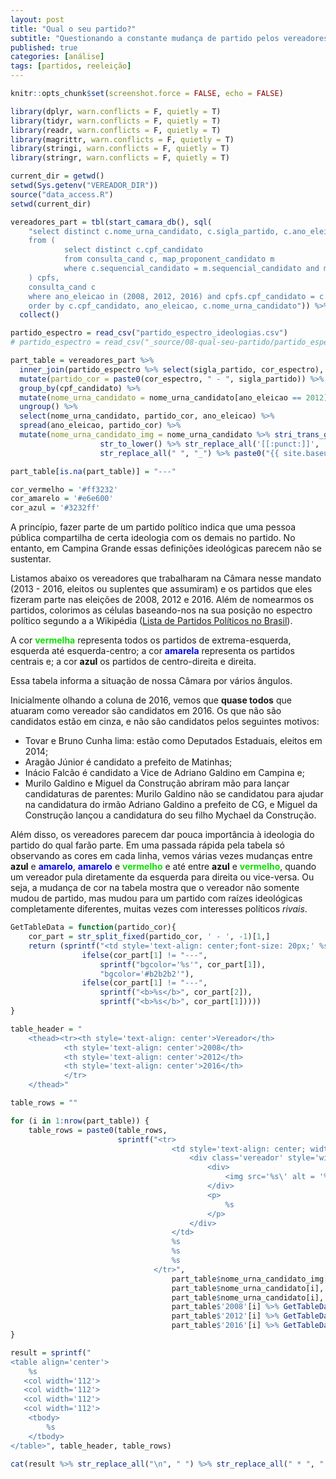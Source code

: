 ```yaml
---
layout: post
title: "Qual o seu partido?"
subtitle: "Questionando a constante mudança de partido pelos vereadores"
published: true
categories: [análise]
tags: [partidos, reeleição]
---
```


```r
knitr::opts_chunk$set(screenshot.force = FALSE, echo = FALSE) 

library(dplyr, warn.conflicts = F, quietly = T)
library(tidyr, warn.conflicts = F, quietly = T)
library(readr, warn.conflicts = F, quietly = T)
library(magrittr, warn.conflicts = F, quietly = T)
library(stringi, warn.conflicts = F, quietly = T)
library(stringr, warn.conflicts = F, quietly = T)

current_dir = getwd()
setwd(Sys.getenv("VEREADOR_DIR"))
source("data_access.R")
setwd(current_dir)
```

```r
vereadores_part = tbl(start_camara_db(), sql(
    "select distinct c.nome_urna_candidato, c.sigla_partido, c.ano_eleicao, c.cpf_candidato, c.desc_sit_tot_turno
    from (
            select distinct c.cpf_candidato
            from consulta_cand c, map_proponent_candidato m 
            where c.sequencial_candidato = m.sequencial_candidato and m.ano_eleicao = 2012  and c.ano_eleicao in (2012) and c.descricao_cargo = 'VEREADOR'
    ) cpfs,
    consulta_cand c
    where ano_eleicao in (2008, 2012, 2016) and cpfs.cpf_candidato = c.cpf_candidato and c.descricao_cargo = 'VEREADOR'
    order by c.cpf_candidato, ano_eleicao, c.nome_urna_candidato")) %>% 
  collect()

partido_espectro = read_csv("partido_espectro_ideologias.csv")
# partido_espectro = read_csv("_source/08-qual-seu-partido/partido_espectro_ideologias.csv", )

part_table = vereadores_part %>% 
  inner_join(partido_espectro %>% select(sigla_partido, cor_espectro), by = "sigla_partido") %>% 
  mutate(partido_cor = paste0(cor_espectro, " - ", sigla_partido)) %>% 
  group_by(cpf_candidato) %>% 
  mutate(nome_urna_candidato = nome_urna_candidato[ano_eleicao == 2012]) %>% 
  ungroup() %>% 
  select(nome_urna_candidato, partido_cor, ano_eleicao) %>% 
  spread(ano_eleicao, partido_cor) %>%
  mutate(nome_urna_candidato_img = nome_urna_candidato %>% stri_trans_general("LATIN-ASCII") %>%
                    str_to_lower() %>% str_replace_all('[[:punct:]]', '') %>%
                    str_replace_all(" ", "_") %>% paste0("{{ site.baseurl }}/img/vereadores_photos/", ., ".jpg"))

part_table[is.na(part_table)] = "---"

cor_vermelho = '#ff3232' 
cor_amarelo = '#e6e600' 
cor_azul = '#3232ff' 
```

A princípio, fazer parte de um partido político indica que uma pessoa pública compartilha de certa ideologia com os demais no partido. No entanto, em Campina Grande essas definições ideológicas parecem não se sustentar. 

Listamos abaixo os vereadores que trabalharam na Câmara nesse mandato (2013 - 2016, eleitos ou suplentes que assumiram) e os partidos que eles fizeram parte nas eleições de 2008, 2012 e 2016. Além de nomearmos os partidos, colorimos as células baseando-nos na sua posição no espectro político segundo a a Wikipédia ([Lista de Partidos Políticos no Brasil](https://pt.wikipedia.org/wiki/Lista_de_partidos_pol%C3%ADticos_no_Brasil#Partidos_ativos)). 

A cor <font color='`r cor_vermelho`'><b>vermelha</b></font> representa todos os partidos de extrema-esquerda, esquerda até esquerda-centro; a cor <font color='`r cor_amarelo`'><b>amarela</b></font> representa os partidos centrais e; a cor <font color='`r cor_azul`'><b>azul</b></font> os partidos de centro-direita e direita.

Essa tabela informa a situação de nossa Câmara por vários ângulos. 

Inicialmente olhando a coluna de 2016, vemos que **quase todos** que atuaram como vereador são candidatos em 2016. Os que não são candidatos estão em cinza, e não são candidatos pelos seguintes motivos:

* Tovar e Bruno Cunha lima: estão como Deputados Estaduais, eleitos em 2014;
* Aragão Júnior é candidato a prefeito de Matinhas; 
* Inácio Falcão é candidato a Vice de Adriano Galdino em Campina e; 
* Murilo Galdino e Miguel da Construção abriram mão para lançar candidaturas de parentes: Murilo Galdino não se candidatou para ajudar na candidatura do irmão Adriano Galdino a prefeito de CG, e Miguel da Construção lançou a candidatura do seu filho Mychael da Construção.

Além disso, os vereadores parecem dar pouca importância à ideologia do partido do qual farão parte. Em uma passada rápida pela tabela só observando as cores em cada linha, vemos várias vezes mudanças entre <font color='`r cor_azul`'><b>azul</b></font> e <font color='`r cor_amarelo`'><b>amarelo</b></font>, <font color='`r cor_amarelo`'><b>amarelo</b></font> e <font color='`r cor_vermelho`'><b>vermelho</b></font> e até entre <font color='`r cor_azul`'><b>azul</b></font> e <font color='`r cor_vermelho`'><b>vermelho</b></font>, quando um vereador pula diretamente da esquerda para direita ou vice-versa. Ou seja, a mudança de cor na tabela mostra que o vereador não somente mudou de partido, mas mudou para um partido com raízes ideológicas completamente diferentes, muitas vezes com interesses políticos *rivais*.

```r

GetTableData = function(partido_cor){
    cor_part = str_split_fixed(partido_cor, ' - ', -1)[1,]
    return (sprintf("<td style='text-align: center;font-size: 20px;' %s>%s</td>", 
                ifelse(cor_part[1] != "---", 
                    sprintf("bgcolor='%s'", cor_part[1]), 
                    "bgcolor='#b2b2b2'"),
                ifelse(cor_part[1] != "---", 
                    sprintf("<b>%s</b>", cor_part[2]), 
                    sprintf("<b>%s</b>", cor_part[1])))) 
}

table_header = "
    <thead><tr><th style='text-align: center'>Vereador</th>
            <th style='text-align: center'>2008</th>
            <th style='text-align: center'>2012</th>
            <th style='text-align: center'>2016</th>
            </tr>
    </thead>"

table_rows = ""

for (i in 1:nrow(part_table)) {
    table_rows = paste0(table_rows, 
                        sprintf("<tr>
                                    <td style='text-align: center; width: 50px'>
                                        <div class='vereador' style='width: 100%%'> 
                                            <div>
                                                <img src='%s\' alt = '%s' width='85%%'/>
                                            </div>
                                            <p>
                                                %s
                                            </p>
                                        </div>
                                    </td>
                                    %s
                                    %s
                                    %s
                                </tr>",   
                                    part_table$nome_urna_candidato_img[i],
                                    part_table$nome_urna_candidato[i], 
                                    part_table$nome_urna_candidato[i], 
                                    part_table$'2008'[i] %>% GetTableData(), 
                                    part_table$'2012'[i] %>% GetTableData(), 
                                    part_table$'2016'[i] %>% GetTableData()))
}

result = sprintf("
<table align='center'>
    %s
   <col width='112'>
   <col width='112'>
   <col width='112'>
   <col width='112'>
    <tbody>
        %s
    </tbody>
</table>", table_header, table_rows)
 
cat(result %>% str_replace_all("\n", " ") %>% str_replace_all(" * ", " ") %>% str_trim()) 
```


